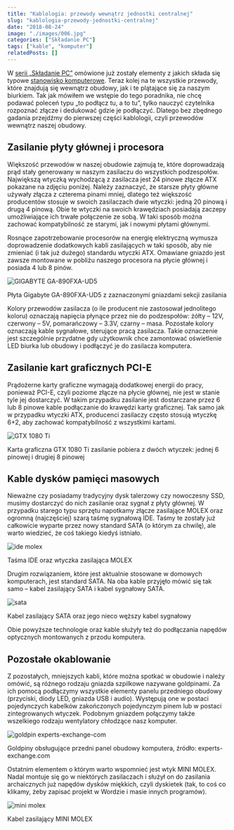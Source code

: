 ```yaml
---
title: "Kablologia: przewody wewnątrz jednostki centralnej"
slug: "kablologia-przewody-jednostki-centralnej"
date: "2018-08-24"
image: "./images/006.jpg"
categories: ["Składanie PC"]
tags: ["kable", "komputer"]
relatedPosts: []
---
```


W [serii „Składanie PC”](/skladanie-pc/) omówione już zostały elementy z jakich składa się typowe [stanowisko komputerowe](/elementy-stanowiska-komputerowego/). Teraz kolej na te wszystkie przewody, które znajdują się wewnątrz obudowy, jak i te plątające się za naszym biurkiem. Tak jak mówiłem we wstępie do tego poradnika, nie chcę podawać poleceń typu „to podłącz tu, a to tu”, tylko nauczyć czytelnika rozpoznać złącze i dedukować gdzie je podłączyć. Dlatego bez zbędnego gadania przejdźmy do pierwszej części kablologii, czyli przewodów wewnątrz naszej obudowy.

## Zasilanie płyty głównej i procesora

Większość przewodów w naszej obudowie zajmują te, które doprowadzają prąd stały generowany w naszym zasilaczu do wszystkich podzespołów. Największą wtyczką wychodzącą z zasilacza jest 24 pinowe złącze ATX pokazane na zdjęciu poniżej. Należy zaznaczyć, że starsze płyty główne używały złącza z czterema pinami mniej, dlatego też większość producentów stosuje w swoich zasilaczach dwie wtyczki: jedną 20 pinową i drugą 4 pinową. Obie te wtyczki na swoich krawędziach posiadają zaczepy umożliwiające ich trwałe połączenie ze sobą. W taki sposób można zachować kompatybilność ze starymi, jak i nowymi płytami głównymi.

Rosnące zapotrzebowanie procesorów na energię elektryczną wymusza doprowadzenie dodatkowych kabli zasilających w taki sposób, aby nie zmieniać (i tak już dużego) standardu wtyczki ATX. Omawiane gniazdo jest zawsze montowane w pobliżu naszego procesora na płycie głównej i posiada 4 lub 8 pinów.

![GIGABYTE GA-890FXA-UD5](images/atx-204-atx12v-P8-GA-890FXA-UD5.jpg)

<ImageDescription>Płyta Gigabyte GA-890FXA-UD5 z zaznaczonymi gniazdami sekcji zasilania</ImageDescription>

<InfoBlock>Kolory przewodów zasilacza (o ile producent nie zastosował jednolitego koloru) oznaczają napięcia płynące przez nie do podzespołów: żółty – 12V, czerwony – 5V, pomarańczowy – 3.3V, czarny – masa. Pozostałe kolory oznaczają kable sygnałowe, sterujące pracą zasilacza. Takie oznaczenie jest szczególnie przydatne gdy użytkownik chce zamontować oświetlenie LED biurka lub obudowy i podłączyć je do zasilacza komputera.</InfoBlock>

## Zasilanie kart graficznych PCI-E

Prądożerne karty graficzne wymagają dodatkowej energii do pracy, ponieważ PCI-E, czyli poziome złącze na płycie głównej, nie jest w stanie tyle jej dostarczyć. W takim przypadku zasilanie jest dostarczane przez 6 lub 8 pinowe kable podłączanie do krawędzi karty graficznej. Tak samo jak w przypadku wtyczki ATX, producenci zasilaczy często stosują wtyczkę 6+2, aby zachować kompatybilność z wszystkimi kartami.

![GTX 1080 Ti](images/pcie-62-GTX1080Ti.jpg)

<ImageDescription>Karta graficzna GTX 1080 Ti zasilanie pobiera z dwóch wtyczek: jednej 6 pinowej i drugiej 8 pinowej</ImageDescription>

## Kable dysków pamięci masowych

Nieważne czy posiadamy tradycyjny dysk talerzowy czy nowoczesny SSD, musimy dostarczyć do nich zasilanie oraz sygnał z płyty głównej. W przypadku starego typu sprzętu napotkamy złącze zasilające MOLEX oraz ogromną (najczęściej) szarą taśmę sygnałową IDE. Taśmy te zostały już całkowicie wyparte przez nowy standard SATA (o którym za chwilę), ale warto wiedzieć, że coś takiego kiedyś istniało.

![ide molex](images/molex-i-ide.jpg)

<ImageDescription>Taśma IDE oraz wtyczka zasilająca MOLEX</ImageDescription>

Drugim rozwiązaniem, które jest aktualnie stosowane w domowych komputerach, jest standard SATA. Na oba kable przyjęło mówić się tak samo – kabel zasilający SATA i kabel sygnałowy SATA.

![sata](images/sata.jpg)

<ImageDescription>Kabel zasilający SATA oraz jego nieco węższy kabel sygnałowy</ImageDescription>

<InfoBlock>Obie powyższe technologie oraz kable służyły też do podłączania napędów optycznych montowanych z przodu komputera.</InfoBlock>

## Pozostałe okablowanie

Z pozostałych, mniejszych kabli, które można spotkać w obudowie i należy omówić, są różnego rodzaju gniazda szpilkowe nazywane goldpinami. Za ich pomocą podłączymy wszystkie elementy panelu przedniego obudowy (przyciski, diody LED, gniazda USB i audio). Występują one w postaci pojedynczych kabelków zakończonych pojedynczym pinem lub w postaci zintegrowanych wtyczek. Podobnym gniazdem połączymy także wszelkiego rodzaju wentylatory chłodzące nasz komputer.

![goldpin experts-exchange-com](images/goldpiny-experts-exchange-com.jpg)

<ImageDescription>Goldpiny obsługujące przedni panel obudowy komputera, źródło: experts-exchange.com</ImageDescription>

Ostatnim elementem o którym warto wspomnieć jest wtyk MINI MOLEX. Nadal montuje się go w niektórych zasilaczach i służył on do zasilania archaicznych już napędów dysków miękkich, czyli dyskietek (tak, to coś co klikamy, żeby zapisać projekt w Wordzie i masie innych programów).

![mini molex](images/mini-molex.jpg)

<ImageDescription>Kabel zasilający MINI MOLEX</ImageDescription>

<AssemblingPcFooter nextPost='/kablologia-pajeczyna-za-biurkiem/'/>
